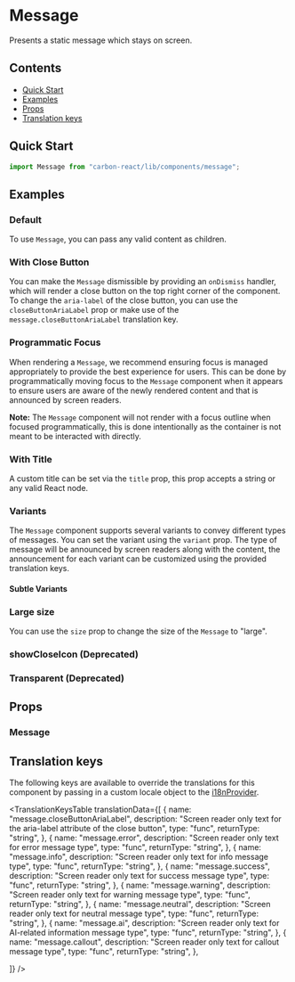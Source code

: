 

<Meta of={MessageStories} />

# Message

Presents a static message which stays on screen.

## Contents

- [Quick Start](#quick-start)
- [Examples](#examples)
- [Props](#props)
- [Translation keys](#translation-keys)

## Quick Start

```javascript
import Message from "carbon-react/lib/components/message";
```

## Examples

### Default

To use `Message`, you can pass any valid content as children. 

<Canvas of={MessageStories.Default} />

### With Close Button

You can make the `Message` dismissible by providing an `onDismiss` handler, which will render a close button on the top right corner of the component.
To change the `aria-label` of the close button, you can use the `closeButtonAriaLabel` prop or make use of the `message.closeButtonAriaLabel` translation key.

<Canvas of={MessageStories.WithCloseButton} />

### Programmatic Focus

When rendering a `Message`, we recommend ensuring focus is managed appropriately to provide the best experience for users.
This can be done by programmatically moving focus to the `Message` component when it appears to ensure users are aware of the newly rendered content and that is announced by screen readers.

**Note:** The `Message` component will not render with a focus outline when focused programmatically, this is done intentionally as the container is not meant to be interacted with directly.

<Canvas of={MessageStories.ProgrammaticFocus} />

### With Title

A custom title can be set via the `title` prop, this prop accepts a string or any valid React node.

<Canvas of={MessageStories.WithTitle} />

### Variants

The `Message` component supports several variants to convey different types of messages. You can set the variant using the `variant` prop.
The type of message will be announced by screen readers along with the content, the announcement for each variant can be customized using the provided translation keys.

<Canvas of={MessageStories.Variant} />

#### Subtle Variants

<Canvas of={MessageStories.SubtleVariant} />

### Large size

You can use the `size` prop to change the size of the `Message` to "large".

<Canvas of={MessageStories.SizeLarge} />

### showCloseIcon (Deprecated)

<Canvas of={MessageStories.ShowCloseIcon} />

### Transparent (Deprecated)

<Canvas of={MessageStories.Transparent} />

## Props

### Message

<ArgTypes of={MessageStories} />

## Translation keys

The following keys are available to override the translations for this component by passing in a custom locale object to the
[i18nProvider](../?path=/docs/documentation-i18n--docs).

<TranslationKeysTable
  translationData={[
    {
      name: "message.closeButtonAriaLabel",
      description: "Screen reader only text for the aria-label attribute of the close button",
      type: "func",
      returnType: "string",
    },
    {
      name: "message.error",
      description: "Screen reader only text for error message type",
      type: "func",
      returnType: "string",
    },
    {
      name: "message.info",
      description: "Screen reader only text for info message type",
      type: "func",
      returnType: "string",
    },
    {
      name: "message.success",
      description: "Screen reader only text for success message type",
      type: "func",
      returnType: "string",
    },
    {
      name: "message.warning",
      description: "Screen reader only text for warning message type",
      type: "func",
      returnType: "string",
    },
    {
      name: "message.neutral",
      description: "Screen reader only text for neutral message type",
      type: "func",
      returnType: "string",
    },
    {
      name: "message.ai",
      description: "Screen reader only text for AI-related information message type",
      type: "func",
      returnType: "string",
    },
    {
      name: "message.callout",
      description: "Screen reader only text for callout message type",
      type: "func",
      returnType: "string",
    },

  ]}
/>
